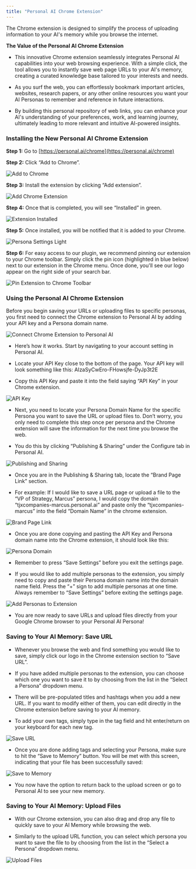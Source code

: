 ```yaml
---
title: "Personal AI Chrome Extension"
---
```


The Chrome extension is designed to simplify the process of uploading information to your AI's memory while you browse the internet.

**The Value of the Personal AI Chrome Extension**

* This innovative Chrome extension seamlessly integrates Personal AI capabilities into your web browsing experience. With a simple click, the tool allows you to instantly save web page URLs to your AI's memory, creating a curated knowledge base tailored to your interests and needs.

* As you surf the web, you can effortlessly bookmark important articles, websites, research papers, or any other online resources you want your AI Personas to remember and reference in future interactions.

* By building this personal repository of web links, you can enhance your AI's understanding of your preferences, work, and learning journey, ultimately leading to more relevant and intuitive AI-powered insights.

### **Installing the New Personal AI Chrome Extension**

**Step 1:** Go to [https://personal.ai/chrome](https://personal.ai/chrome)

**Step 2:** Click “Add to Chrome”.

<img
  className="block dark:hidden"
  src="/images/extension-1.png"
  alt="Add to Chrome"
/>

**Step 3:** Install the extension by clicking “Add extension”.

<img
  className="block dark:hidden"
  src="/images/extension-2.png"
  alt="Add Chrome Extension"
/>

**Step 4:** Once that is completed, you will see “Installed” in green.

<img
  className="block dark:hidden"
  src="/images/extension-3.png"
  alt="Extension Installed"
/>

**Step 5:** Once installed, you will be notified that it is added to your Chrome.

<img
  className="block dark:hidden"
  src="/images/extension-4.png"
  alt="Persona Settings Light"
/>

**Step 6:** For easy access to our plugin, we recommend pinning our extension to your Chrome toolbar. Simply click the pin icon (highlighted in blue below) next to our extension in the Chrome menu. Once done, you'll see our logo appear on the right side of your search bar.

<img
  className="block dark:hidden"
  src="/images/extension-6.png"
  alt="Pin Extension to Chrome Toolbar"
/>

### **Using the Personal AI Chrome Extension**

Before you begin saving your URLs or uploading files to specific personas, you first need to connect the Chrome extension to Personal AI by adding your API key and a Persona domain name.

<img
  className="block dark:hidden"
  src="/images/extension-7.png"
  alt="Connect Chrome Extension to Personal AI"
/>

* Here’s how it works. Start by navigating to your account setting in Personal AI.

* Locate your API Key close to the bottom of the page. Your API key will look something like this: AIzaSyCwEro-FHowsjfe-DyJp3t2E

* Copy this API Key and paste it into the field saying “API Key” in your Chrome extension.

<img
  className="block dark:hidden"
  src="/images/extension-8.png"
  alt="API Key"
/>

* Next, you need to locate your Persona Domain Name for the specific Persona you want to save the URL or upload files to. Don’t worry, you only need to complete this step once per persona and the Chrome extension will save the information for the next time you browse the web.

* You do this by clicking “Publishing & Sharing” under the Configure tab in Personal AI.

<img
  className="block dark:hidden"
  src="/images/extension-9.png"
  alt="Publishing and Sharing"
/>

* Once you are in the Publishing & Sharing tab, locate the “Brand Page Link” section.

* For example: If I would like to save a URL page or upload a file to the “VP of Strategy, Marcus” persona, I would copy the domain “tjxcompanies-marcus.personal.ai” and paste only the “tjxcompanies-marcus” into the field “Domain Name” in the chrome extension.

<img
  className="block dark:hidden"
  src="/images/extension-10.png"
  alt="Brand Page Link"
/>

* Once you are done copying and pasting the API Key and Persona domain name into the Chrome extension, it should look like this:

<img
  className="block dark:hidden"
  src="/images/extension-11.png"
  alt="Persona Domain"
/>

* Remember to press “Save Settings” before you exit the settings page.

* If you would like to add multiple personas to the extension, you simply need to copy and paste their Persona domain name into the domain name field. Press the “+” sign to add multiple personas at one time. Always remember to “Save Settings” before exiting the settings page.

<img
  className="block dark:hidden"
  src="/images/extension-12.png"
  alt="Add Personas to Extension"
/>

* You are now ready to save URLs and upload files directly from your Google Chrome browser to your Personal AI Persona!

### **Saving to Your AI Memory: Save URL**

* Whenever you browse the web and find something you would like to save, simply click our logo in the Chrome extension section to “Save URL”.

* If you have added multiple personas to the extension, you can choose which one you want to save it to by choosing from the list in the “Select a Persona” dropdown menu.

* There will be pre-populated titles and hashtags when you add a new URL. If you want to modify either of them, you can edit directly in the Chrome extension before saving to your AI memory.

* To add your own tags, simply type in the tag field and hit enter/return on your keyboard for each new tag.

<img
  className="block dark:hidden"
  src="/images/extension-13.png"
  alt="Save URL"
/>

* Once you are done adding tags and selecting your Persona, make sure to hit the “Save to Memory” button. You will be met with this screen, indicating that your file has been successfully saved:

<img
  className="block dark:hidden"
  src="/images/extension-14.png"
  alt="Save to Memory"
/>

* You now have the option to return back to the upload screen or go to Personal AI to see your new memory.

### **Saving to Your AI Memory: Upload Files**

* With our Chrome extension, you can also drag and drop any file to quickly save to your AI Memory while browsing the web.

* Similarly to the upload URL function, you can select which persona you want to save the file to by choosing from the list in the “Select a Persona” dropdown menu.

<img
  className="block dark:hidden"
  src="/images/extension-15.png"
  alt="Upload Files"
/>
